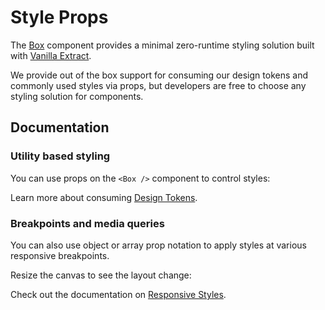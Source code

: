 

# Style Props

The [Box](/components/) component provides a minimal zero-runtime styling solution built with [Vanilla Extract](https://vanilla-extract.style/).

We provide out of the box support for consuming our design tokens and commonly used styles via props, but developers are free to choose any styling solution for components.

## Documentation

### Utility based styling

You can use props on the `<Box />` component to control styles:

<Demo component="styles/prop-usage" />

Learn more about consuming [Design Tokens](/styling/design-tokens/).

### Breakpoints and media queries

You can also use object or array prop notation to apply styles at various responsive breakpoints.

<Alert intent="warning" mt="16">
  Resize the canvas to see the layout change:
</Alert>

<Demo component="styles/responsive-usage" resizable />

Check out the documentation on [Responsive Styles](/styling/responsive-styles/).
